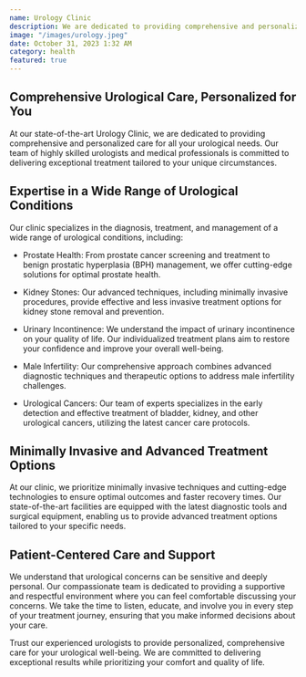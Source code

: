 ```yaml
---
name: Urology Clinic
description: We are dedicated to providing comprehensive and personalized care for all your urological needs.
image: "/images/urology.jpeg"
date: October 31, 2023 1:32 AM
category: health
featured: true
---
```


## Comprehensive Urological Care, Personalized for You

At our state-of-the-art Urology Clinic, we are dedicated to providing comprehensive and personalized care for all your urological needs. Our team of highly skilled urologists and medical professionals is committed to delivering exceptional treatment tailored to your unique circumstances.

## Expertise in a Wide Range of Urological Conditions

Our clinic specializes in the diagnosis, treatment, and management of a wide range of urological conditions, including:

- Prostate Health: From prostate cancer screening and treatment to benign prostatic hyperplasia (BPH) management, we offer cutting-edge solutions for optimal prostate health.

- Kidney Stones: Our advanced techniques, including minimally invasive procedures, provide effective and less invasive treatment options for kidney stone removal and prevention.

- Urinary Incontinence: We understand the impact of urinary incontinence on your quality of life. Our individualized treatment plans aim to restore your confidence and improve your overall well-being.

- Male Infertility: Our comprehensive approach combines advanced diagnostic techniques and therapeutic options to address male infertility challenges.

- Urological Cancers: Our team of experts specializes in the early detection and effective treatment of bladder, kidney, and other urological cancers, utilizing the latest cancer care protocols.

## Minimally Invasive and Advanced Treatment Options

At our clinic, we prioritize minimally invasive techniques and cutting-edge technologies to ensure optimal outcomes and faster recovery times. Our state-of-the-art facilities are equipped with the latest diagnostic tools and surgical equipment, enabling us to provide advanced treatment options tailored to your specific needs.

## Patient-Centered Care and Support

We understand that urological concerns can be sensitive and deeply personal. Our compassionate team is dedicated to providing a supportive and respectful environment where you can feel comfortable discussing your concerns. We take the time to listen, educate, and involve you in every step of your treatment journey, ensuring that you make informed decisions about your care.

Trust our experienced urologists to provide personalized, comprehensive care for your urological well-being. We are committed to delivering exceptional results while prioritizing your comfort and quality of life.
